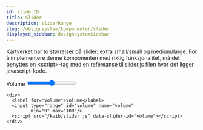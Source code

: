```yaml
---
id: sliderID
title: Slider
description: sliderRange
slug: /designsystem/komponenter/slider
displayed_sidebar: designsystemSidebar
---
```

Kartverket har to størrelser på slider; extra small/small og medium/large. 
For å implementere denne komponenten med riktig funksjonalitet, må det benyttes en <script\>-tag med en refereanse til 
slider.js filen hvor det ligger javascript-kode. 

<div>
    <label for="volume">Volume</label>
    <input type="range" id="volume" name="volume"
           min="0" max="100"/>
</div>


  


```markup
<div>
  <label for="volume">Volume</label>
  <input type="range" id="volume" name="volume"
         min="0" max="100"/>
  <script src="/kvib/slider.js" data-slider-id="volume"></script>
</div>
```



